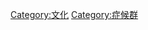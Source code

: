 {{Cat main|文化結合症候群}}

{{Category see also|群眾性的歇斯底里}}

[[Category:文化|Category:文化]]
[[Category:症候群|Category:症候群]]
